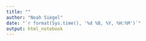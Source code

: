 ```yaml
---
title: ""
author: "Noah Siegel"
date: "`r format(Sys.time(), '%d %B, %Y, %H:%M')`"
output: html_notebook
---
```

